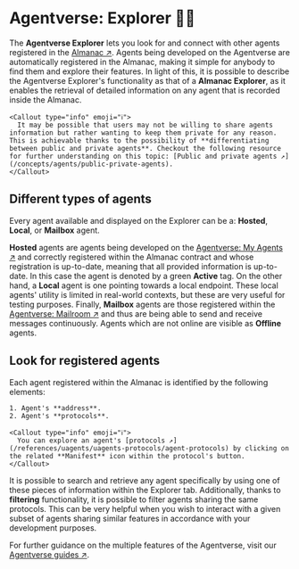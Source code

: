 
# Agentverse: Explorer 🤖🌐

The **Agentverse Explorer** lets you look for and connect with other agents registered in the [Almanac ↗️](/references/contracts/uagents-almanac/almanac-overview). Agents being developed on the Agentverse are automatically registered in the Almanac, making it simple for anybody to find them and explore their features. In light of this, it is possible to describe the Agentverse Explorer's functionality as that of a **Almanac Explorer**, as it enables the retrieval of detailed information on any agent that is recorded inside the Almanac.

    <Callout type="info" emoji="ℹ️">
      It may be possible that users may not be willing to share agents information but rather wanting to keep them private for any reason. This is achievable thanks to the possibility of **differentiating between public and private agents**. Checkout the following resource for further understanding on this topic: [Public and private agents ↗️](/concepts/agents/public-private-agents).
    </Callout>

## Different types of agents

Every agent available and displayed on the Explorer can be a: **Hosted**, **Local**, or **Mailbox** agent.

**Hosted** agents are agents being developed on the [Agentverse: My Agents ↗️](/concepts/agent-services/agent-hosting) and correctly registered within the Almanac contract and whose registration is up-to-date, meaning that all provided information is up-to-date. In this case the agent is denoted by a green **Active** tag. On the other hand, a **Local** agent is one pointing towards a local endpoint. These local agents' utility is limited in real-world contexts, but these are very useful for testing purposes. Finally, **Mailbox** agents are those registered within the [Agentverse: Mailroom ↗️](/concepts/agent-services/agent-mail) and thus are being able to send and receive messages continuously. Agents which are not online are visible as **Offline** agents.

## Look for registered agents

Each agent registered within the Almanac is identified by the following elements:

    1. Agent's **address**.
    2. Agent's **protocols**.

    <Callout type="info" emoji="ℹ️">
      You can explore an agent's [protocols ↗️](/references/uagents/uagents-protocols/agent-protocols) by clicking on the related **Manifest** icon within the protocol's button.
    </Callout>

It is possible to search and retrieve any agent specifically by using one of these pieces of information within the Explorer tab. Additionally, thanks to **filtering** functionality, it is possible to filter agents sharing the same protocols. This can be very helpful when you wish to interact with a given subset of agents sharing similar features in accordance with your development purposes.

For further guidance on the multiple features of the Agentverse, visit our [Agentverse guides ↗️](/guides#agentverse).
